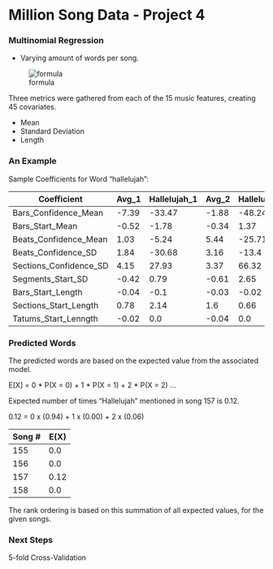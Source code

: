 # Million Song Data - Project 4


### Multinomial Regression

- Varying amount of words per song.

![formula](https://github.com/TZstatsADS/Fall2016-proj4-wraikes/blob/master/figs/multinomial_regression.png)
  
Three metrics were gathered from each of the 15 music features, creating 45 covariates.

* Mean
* Standard Deviation
* Length

### An Example

Sample Coefficients for Word "hallelujah":

Coefficient | Avg_1 | Hallelujah_1 | Avg_2 | Hallelujah_2
-------|------|------|------|------
Bars_Confidence_Mean | -7.39 | -33.47   | -1.88   | -48.24   
Bars_Start_Mean | -0.52  | -1.78  | -0.34   | 1.37
Beats_Confidence_Mean |  1.03   |  -5.24   |    5.44  |  -25.71
Beats_Confidence_SD | 1.84| -30.68  |3.16 | -13.4
Sections_Confidence_SD |   4.15 | 27.93   | 3.37   |  66.32
Segments_Start_SD  |  -0.42 | 0.79   |  -0.61    |  2.65
Bars_Start_Length |  -0.04   |  -0.1   |  -0.03    |  -0.02
Sections_Start_Length  |   0.78  |  2.14    |  1.6     | 0.66
Tatums_Start_Lenngth  |    -0.02    |  0.0      |  -0.04     |  0.0 



### Predicted Words

The predicted words are based on the expected value from the associated model.

E[X] = 0 * P(X = 0) + 1 * P(X = 1) + 2 * P(X = 2) ...

Expected number of times "Hallelujah" mentioned in song 157 is 0.12.

0.12 = 0 x (0.94) + 1 x (0.00) + 2 x (0.06)

Song # | E(X)
-------|------
155 | 0.0
156 | 0.0
157 | 0.12
158 | 0.0


The rank ordering is based on this summation of all expected values, for the given songs.

### Next Steps

5-fold Cross-Validation
